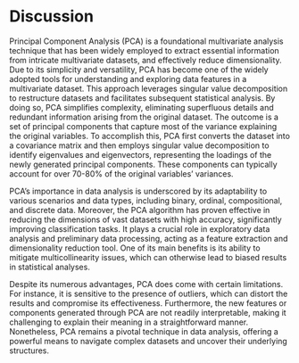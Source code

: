 # Discussion

Principal Component Analysis (PCA) is a foundational multivariate analysis technique that has been widely employed to extract essential information from intricate multivariate datasets, and effectively reduce dimensionality. Due to its simplicity and versatility, PCA has become one of the widely adopted tools for understanding and exploring data features in a multivariate dataset. This approach leverages singular value decomposition to restructure datasets and facilitates subsequent statistical analysis. By doing so, PCA simplifies complexity, eliminating superfluous details and redundant information arising from the original dataset. The outcome is a set of principal components that capture most of the variance explaining the original variables. To accomplish this, PCA first converts the dataset into a covariance matrix and then employs singular value decomposition to identify eigenvalues and eigenvectors, representing the loadings of the newly generated principal components. These components can typically account for over 70-80% of the original variables' variances.

PCA's importance in data analysis is underscored by its adaptability to various scenarios and data types, including binary, ordinal, compositional, and discrete data. Moreover, the PCA algorithm has proven effective in reducing the dimensions of vast datasets with high accuracy, significantly improving classification tasks. It plays a crucial role in exploratory data analysis and preliminary data processing, acting as a feature extraction and dimensionality reduction tool. One of its main benefits is its ability to mitigate multicollinearity issues, which can otherwise lead to biased results in statistical analyses.

Despite its numerous advantages, PCA does come with certain limitations. For instance, it is sensitive to the presence of outliers, which can distort the results and compromise its effectiveness. Furthermore, the new features or components generated through PCA are not readily interpretable, making it challenging to explain their meaning in a straightforward manner. Nonetheless, PCA remains a pivotal technique in data analysis, offering a powerful means to navigate complex datasets and uncover their underlying structures.
